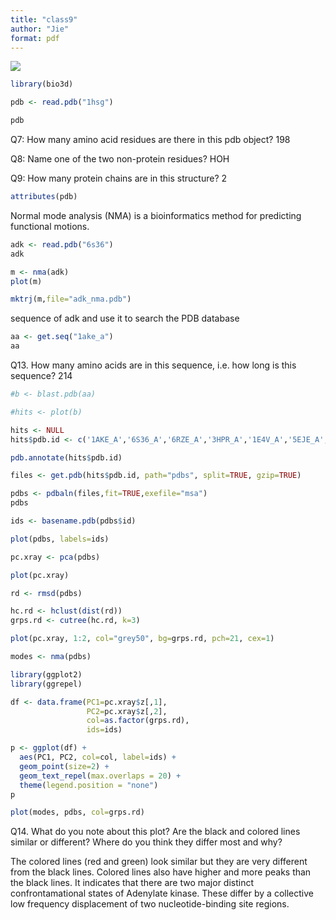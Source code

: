 ```yaml
---
title: "class9"
author: "Jie"
format: pdf
---
```


![](1HSG.png)

```r
library(bio3d)
```


```r
pdb <- read.pdb("1hsg")
```

```r
pdb
```

Q7: How many amino acid residues are there in this pdb object? 
198

Q8: Name one of the two non-protein residues? 
HOH

Q9: How many protein chains are in this structure? 
2

```r
attributes(pdb)
```

Normal mode analysis (NMA) is a bioinformatics method for predicting functional motions.

```r
adk <- read.pdb("6s36")
adk
```

```r
m <- nma(adk)
plot(m)
```

```r
mktrj(m,file="adk_nma.pdb")
```

sequence of adk and use it to search the PDB database


```r
aa <- get.seq("1ake_a")
aa
```

Q13. How many amino acids are in this sequence, i.e. how long is this sequence? 
214

```r
#b <- blast.pdb(aa)
```

```r
#hits <- plot(b)
```


```r
hits <- NULL
hits$pdb.id <- c('1AKE_A','6S36_A','6RZE_A','3HPR_A','1E4V_A','5EJE_A','1E4Y_A','3X2S_A','6HAP_A','6HAM_A','4K46_A','3GMT_A','4PZL_A')
```

```r
pdb.annotate(hits$pdb.id)
```




```r
files <- get.pdb(hits$pdb.id, path="pdbs", split=TRUE, gzip=TRUE)
```

```r
pdbs <- pdbaln(files,fit=TRUE,exefile="msa")
pdbs
```

```r
ids <- basename.pdb(pdbs$id)

plot(pdbs, labels=ids)
```

```r
pc.xray <- pca(pdbs)
```

```r
plot(pc.xray)
```

```r
rd <- rmsd(pdbs)

hc.rd <- hclust(dist(rd))
grps.rd <- cutree(hc.rd, k=3)

plot(pc.xray, 1:2, col="grey50", bg=grps.rd, pch=21, cex=1)
```

```r
modes <- nma(pdbs)
```

```r
library(ggplot2)
library(ggrepel)

df <- data.frame(PC1=pc.xray$z[,1], 
                 PC2=pc.xray$z[,2], 
                 col=as.factor(grps.rd),
                 ids=ids)

p <- ggplot(df) + 
  aes(PC1, PC2, col=col, label=ids) +
  geom_point(size=2) +
  geom_text_repel(max.overlaps = 20) +
  theme(legend.position = "none")
p

```


```r
plot(modes, pdbs, col=grps.rd)
```
Q14. What do you note about this plot? Are the black and colored lines similar or different? Where do you think they differ most and why?

The colored lines (red and green) look similar but they are very different from the black lines. Colored lines also have higher and  more peaks than the black lines. It indicates that there are two major distinct confrontamational states of Adenylate kinase. These differ by a collective low frequency displacement of two nucleotide-binding site regions.
